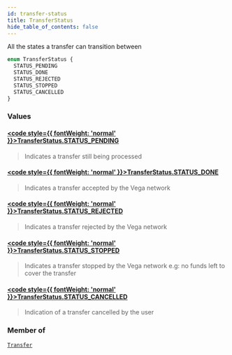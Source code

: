 ```yaml
---
id: transfer-status
title: TransferStatus
hide_table_of_contents: false
---
```








All the states a transfer can transition between

```graphql
enum TransferStatus {
  STATUS_PENDING
  STATUS_DONE
  STATUS_REJECTED
  STATUS_STOPPED
  STATUS_CANCELLED
}
```


### Values

#### [<code style={{ fontWeight: 'normal' }}>TransferStatus.<b>STATUS_PENDING</b></code>](#) 
> Indicates a transfer still being processed
> 

#### [<code style={{ fontWeight: 'normal' }}>TransferStatus.<b>STATUS_DONE</b></code>](#) 
> Indicates a transfer accepted by the Vega network
> 

#### [<code style={{ fontWeight: 'normal' }}>TransferStatus.<b>STATUS_REJECTED</b></code>](#) 
> Indicates a transfer rejected by the Vega network
> 

#### [<code style={{ fontWeight: 'normal' }}>TransferStatus.<b>STATUS_STOPPED</b></code>](#) 
> Indicates a transfer stopped by the Vega network
e.g: no funds left to cover the transfer
> 

#### [<code style={{ fontWeight: 'normal' }}>TransferStatus.<b>STATUS_CANCELLED</b></code>](#) 
> Indication of a transfer cancelled by the user
> 



### Member of

[`Transfer`](/docs/testnet/graphql/objects/transfer)  <Badge class="secondary" text="object"/>



